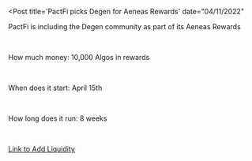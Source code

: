 
<Post 
    title='PactFi picks Degen for Aeneas Rewards'
    date="04/11/2022"
>

PactFi is including the Degen community as part of its Aeneas Rewards

<br/>

How much money: 10,000 Algos in rewards

<br/>

When does it start: April 15th

<br/>

How long does it run: 8 weeks

<br/>

[Link to Add Liquidity](https://app.pact.fi/add-liquidity/677288079)
</Post>